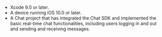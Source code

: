 <PlatformWrapper platform="ios">

- Xcode 9.0 or later.
- A device running iOS 10.0 or later.
- A Chat project that has integrated the Chat SDK and implemented the <Link to="../get-started/get-started-sdk">basic real-time chat functionalities</Link>, including users logging in and out and sending and receiving messages.

</PlatformWrapper>